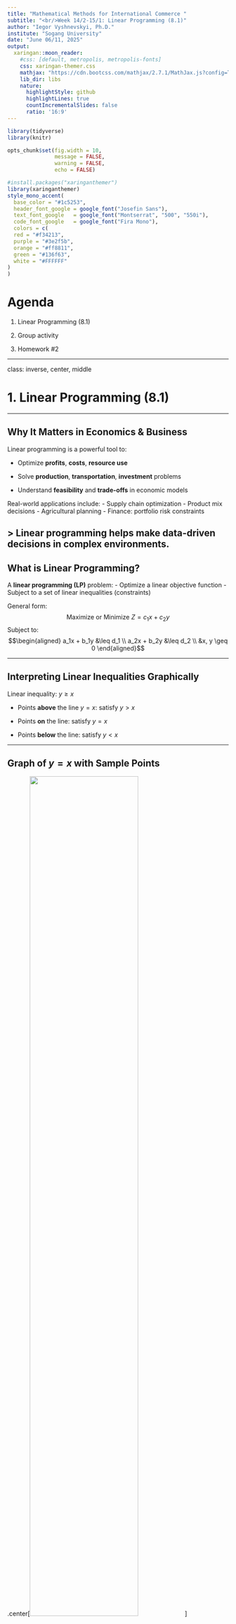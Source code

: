 ```yaml
---
title: "Mathematical Methods for International Commerce "
subtitle: "<br/>Week 14/2-15/1: Linear Programming (8.1)"
author: "Iegor Vyshnevskyi, Ph.D."
institute: "Sogang University"
date: "June 06/11, 2025"
output:
  xaringan::moon_reader:
    #css: [default, metropolis, metropolis-fonts]
    css: xaringan-themer.css
    mathjax: "https://cdn.bootcss.com/mathjax/2.7.1/MathJax.js?config=TeX-MML-AM_HTMLorMML"
    lib_dir: libs
    nature:
      highlightStyle: github
      highlightLines: true
      countIncrementalSlides: false
      ratio: '16:9'
---
```


<style>
@media print{
  body, html, .remark-slides-area, .remark-notes-area {
    height: 100% !important;
    width: 100% !important;
    overflow: visible;
    display: inline-block;
    }
</style>

<style type="text/css">
.remark-slide-content {
    font-size: 34px;
    padding: 1em 4em 1em 4em;
}
</style>

<style type="text/css">
.my-one-page-font {
  font-size: 28px;
}
</style>

</style>

<style type="text/css">
.my-one-page-font-table {
  font-size: 24px;
}
</style>


```r
library(tidyverse)
library(knitr)

opts_chunk$set(fig.width = 10, 
               message = FALSE, 
               warning = FALSE,
               echo = FALSE)
```

```r
#install.packages("xaringanthemer")
library(xaringanthemer)
style_mono_accent(
  base_color = "#1c5253",
  header_font_google = google_font("Josefin Sans"),
  text_font_google   = google_font("Montserrat", "500", "550i"),
  code_font_google   = google_font("Fira Mono"),
  colors = c(
  red = "#f34213",
  purple = "#3e2f5b",
  orange = "#ff8811",
  green = "#136f63",
  white = "#FFFFFF"
)
)
```

# Agenda

1. Linear Programming (8.1)

2. Group activity

3. Homework #2

---

class: inverse, center, middle

# 1. Linear Programming (8.1)

---

## Why It Matters in Economics & Business

Linear programming is a powerful tool to:

- Optimize **profits**, **costs**, **resource use**

- Solve **production**, **transportation**, **investment** problems

- Understand **feasibility** and **trade-offs** in economic models

Real-world applications include:
- Supply chain optimization
- Product mix decisions
- Agricultural planning
- Finance: portfolio risk constraints

> Linear programming helps make **data-driven** decisions in complex environments.
---

## What is Linear Programming?

A **linear programming (LP)** problem:
- Optimize a linear objective function
- Subject to a set of linear inequalities (constraints)

General form:
$$\text{Maximize or Minimize } Z = c_1x + c_2y$$
Subject to:
$$\begin{aligned}
a_1x + b_1y &\leq d_1 \\
a_2x + b_2y &\leq d_2 \\
&x, y \geq 0
\end{aligned}$$

---

## Interpreting Linear Inequalities Graphically

Linear inequality: $y \geq x$

- Points **above** the line $y = x$: satisfy $y > x$

- Points **on** the line: satisfy $y = x$

- Points **below** the line: satisfy $y < x$

---

## Graph of $y = x$ with Sample Points

.center[<img src="p1.png" height="70%" width="70%">]

- Point **P** lies above $y = x$
- Point **Q** lies below $y = x$
- Point **R** lies on $y = x$

---

## Graph of $y \geq x$: Shading False Region

We **shade the region not satisfying** the inequality:

.center[<img src="p2.png" height="70%" width="70%">]

This helps highlight the feasible region clearly for optimization.

---

## General Strategy
To sketch any linear inequality:
1. Draw the boundary line $dx + ey = f$

2. Use a test point to determine shading:
   - If inequality holds → region of interest
   - Otherwise → shade opposite side

3. Use **solid line** for $\leq, \geq$, **dashed** for $<, >$

---

## Example: $2x + y < 4$

Step 1: Plot $2x + y = 4$
- When $x = 0$, $y = 4$
- When $y = 0$, $x = 2$

Plot line through $(0,4)$ and $(2,0)$

.center[<img src="p3.png" height="50%" width="50%">]

---

## Step 2: Choose a Test Point

Test point: $(3,2)$
- Evaluate: $2(3) + 2 = 8 \not< 4$
- So: region of interest lies **below** the line
- Use **broken line** for $<$

.center[<img src="p4.png" height="50%" width="50%">]

---

## Feasible Region from Multiple Inequalities

To define a feasible region, plot and intersect:
- $x + 2y \leq 12$
- $-x + y \leq 3$
- $x \geq 0$, $y \geq 0$

---

## Non-Negativity Constraints

.center[<img src="p5.png" height="50%" width="50%">]

Top-right quadrant: restricts us to economically meaningful values of $x$ and $y$.

---

## Constraint $x + 2y \leq 12$

- Line passes through $(0,6)$ and $(12,0)$
- Test point $(0,0)$: inequality holds → shade above

.center[<img src="p6.png" height="50%" width="50%">]

---

## Final Constraint $-x + y \leq 3$

- Line passes through $(0,3)$ and $(5,8)$
- Test point $(0,0)$: holds → shade above

The **feasible region** is the unshaded area satisfying all inequalities.

.center[<img src="p7.png" height="50%" width="50%">]


---

## Summary: Graphical Approach (2 Variables)

**Steps:**
1. Express constraints as **equalities** to sketch lines
2. Identify **feasible region** (satisfying all inequalities)
3. Find **corner points** of feasible region
4. Evaluate **objective function** at each corner
5. Choose max or min value

> **Note:** Only works for 2-variable problems. For higher dimensions: use Simplex Method.

---

## Introducing the Objective Function

We now introduce a linear programming objective:

**Minimize** $-x + y$

Subject to:
- $3x + 4y \leq 12$
- $x \geq 0$
- $y \geq 0$

(a) Sketch the feasible region.

(b) Sketch, on the same diagram, the five lines $y = x + c$ for $c = -4, -2, 0, 1, 3$.
  *Hint: Each line $y = x + c$ has slope 1 and passes through $(0, c)$ and $(-c, 0)$.*

(c) Use your answers to part (b) to solve the given linear programming problem.

---

## Sweep Method with Objective Lines
This corresponds to **lines of constant objective**:
$-2x + y = c \Rightarrow y = 2x + c$

These lines are **parallel**, slope = 2, and shift with $c$

As $c$ decreases, lines move across feasible region.

We are looking for the smallest $c$ such that the line still touches the feasible region.

That line will be tangent at the **optimal solution**.

Minimum occurs at point $(12, 0)$
- Check: $-2(12) + 0 = -24$

Hence, the **minimum** value is **$-24$** at $(12, 0)$

---

.center[<img src="p8.png" height="90%" width="90%">]

---

## Objective Values at the Corners

We evaluate the objective $-2x + y$ at corners of feasible region:

.center[<img src="p9.png" height="50%" width="50%">]

Minimum = **−24** at $(12, 0)$, Maximum = **3** at $(0, 3)$

---

## Example: Maximize Profit

A firm produces two goods: $x$ and $y$

**Objective**: Maximize $Z = 5x + 3y$

**Subject to:**
$$\begin{aligned}
x + y &\leq 4 \\
2x + y &\leq 6 \\
x, y &\geq 0
\end{aligned}$$

---

## Step 1: Plot Constraints

.center[<img src="p10.png" height="50%" width="50%">]

---

## Step 2–4: Feasible Region and Objective Evaluation

Feasible points: Intersections and axis cuts:

- (0, 0)
- (0, 4)
- (2, 2)
- (3, 0)

Evaluate $Z = 5x + 3y$ at each:

| Point     | Z       |
|-----------|---------|
| (0,0)     | 0       |
| (0,4)     | 12      |
| (2,2)     | 16      |  $\Leftarrow$ Max
| (3,0)     | 15      |

---

## Interpretation in Business Context

This tells the firm:
- To **maximize profits**, it should produce 2 units of $x$ and 2 units of $y$
- Constrained by available **resources**

This helps with:
- **Resource allocation**
- **Product mix decisions**

---

## Special Cases

### 1. **No Solution** (Infeasible)
- When constraints **conflict**

### 2. **Infinite Solutions**
- Objective function is **parallel** to a constraint edge

### 3. **Unbounded Solution**
- No upper limit; occurs when constraints don't bound the feasible region

Add visual plots to illustrate each.

---

## Practice Problem (Group)

A bakery makes bread $x$ and muffins $y$.

Profit: $Z = 3x + 4y$

Subject to:
$$\begin{aligned}
x + 2y &\leq 8 \\
5x + 3y &\leq 15 \\
x, y &\geq 0
\end{aligned}$$

**Tasks**:
- Graph the constraints
- Identify feasible region
- Compute profit at each corner point
- Find optimal solution

---

# Summary

- Linear programming optimizes linear functions under constraints

- Graphical method works for 2-variable problems

- Corner points of feasible region yield optimal solutions

- Special cases include infeasibility, infinite solutions, and unbounded solutions

---
class: inverse, center, middle

# 2. Group activity
---

---
class: inverse, center, middle

# 3. Home work #2

---

class: my-one-page-font-table

## Homework #2

- **Due Date:** June 13, 2025, before the start of class.
- **Submission Format:** Submit your solutions as a single PDF file via the Cyber Campus.
- **Instructions:** 
  - Clearly show all steps and calculations.
  - Include explanations for your answers where applicable.
  - Ensure your submission is neat and well-organized.
  - Bring any questions to the office hours or email me.

- Work on your Home Assignment #2 (Jacques, 10th edition, Chapters 5-9):
  - Chapter 5.1: Exercise 5.1, Problem 5 (p. 411)
  - Chapter 5.2: Exercise 5.2, Problem 7 (p. 427)
  - Chapter 5.3: Exercise 5.3, Practice Problem inside the chapter (p. 432 only)
  - Chapter 5.4: Exercise 5.4, Problem 5 (p. 457)
  - Chapter 5.5: Exercise 5.5, Problems 6 and 7  (p. 467)
  - Chapter 5.6: Exercise 5.6, Problem 4 (p. 479)
  - Chapter 6.1: Exercise 6.1, Problem 3 (p. 506)
  - Chapter 6.2: Exercise 6.2, Problem 6 (p. 521)
  - Chapter 7.1: Exercise 7.1, Problem 5 (p. 553)
  - Chapter 7.2: Exercise 7.2, Problem 6 (p. 572)
  - Chapter 7.3: Exercise 7.3, Problem 5 (p. 584)
  - Chapter 8.1: Exercise 8.1, Problem 6 (p. 615)
  - Chapter 8.2: Exercise 8.2, Problem 3 (p. 626)
  - Chapter 9.1: Exercise 9.1, Problem 4 (p. 655)
  - Chapter 9.2: Exercise 9.2, Problem 3 (p. 670)

Good luck!


---

class: inverse, center, middle

# Any QUESTIONS?

## Thank you for your attention!

---

## Next Classes

- (June 14) Applications of Linear Programming (8.2)   


???
1. To print pdf slides
https://stackoverflow.com/questions/54968311/xaringan-export-slides-to-pdf-while-preserving-formatting

pagedown::chrome_print("W1_ME.html") # but not all pictures are visible

2. Option: https://stackoverflow.com/questions/54968311/xaringan-export-slides-to-pdf-while-preserving-formatting

install.packages("remotes")
remotes::install_github("jhelvy/xaringanBuilder")
remotes::install_github("jhelvy/renderthis@v0.0.9")

library(xaringanBuilder)
build_pdf("DVC.html")

3. Option
writeBin(as.raw(c()), "favicon.ico") # create an empty favicon.ico file
install.packages("renderthis")
remotes::install_github('rstudio/chromote')
library(renderthis)

renderthis::to_pdf("W14_2_ME.html")

getwd()
setwd("C:/Users/Iegor/OneDrive - kdis.ac.kr/Documents/GitHub/Sogang/2025/Spring/Mathematical Economics/Week 14_2")

